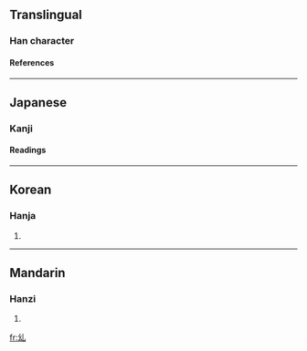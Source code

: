 ==Translingual==
===Han character===
{{Han char|rad=乙|as=03|sn=4|four=|canj=女戈山 (VIU)}}
====References====
{{Han ref|kx=0084.071|dkj=00176|hdz=10052.060|uh=4E63|ud=20067}}
----

==Japanese==
===Kanji===
{{ja-kanji|grade=|rs=乙03}}
====Readings====
{{ja-readings|on=[[きゅう]] (kyū)|kun=}}
----
==Korean==
===Hanja===
{{ko-hanja|hangeul=규|rv=gyu|mr=kyu}}
# {{defn|Korean}}
----
==Mandarin==
===Hanzi===
{{cmn-hanzi|pin=diū (diu1)|wg=tiu<sup>1</sup>|y=}}
# {{defn|Mandarin}}

[[fr:乣]]